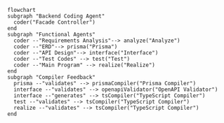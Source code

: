 ```mermaid
flowchart
subgraph "Backend Coding Agent"
  coder("Facade Controller")
end
subgraph "Functional Agents"
  coder --"Requirements Analysis"--> analyze("Analyze")
  coder --"ERD"--> prisma("Prisma")
  coder --"API Design"--> interface("Interface")
  coder --"Test Codes" --> test("Test")
  coder --"Main Program" --> realize("Realize")
end
subgraph "Compiler Feedback"
  prisma --"validates" --> prismaCompiler("Prisma Compiler")
  interface --"validates" --> openapiValidator("OpenAPI Validator")
  interface --"generates" --> tsCompiler("TypeScript Compiler")
  test --"validates" --> tsCompiler("TypeScript Compiler")
  realize --"validates" --> tsCompiler("TypeScript Compiler")
end
```
